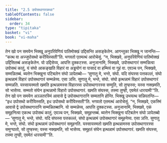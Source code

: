 ```yaml
---
title: "2.5 उपोसथागारकथा"
tableOfContents: false
sidebar:
  order: 34
type: "tipitaka"
basket: "vi"
book: "vi-maha"
---
```



<DynamicBreadcrumb />

<Division number="141" book="vi-maha">

<Paragraph number="596" book="vi-maha">
तेन खो पन समयेन भिक्खू अनुपरिवेणियं पातिमोक्खं उद्दिसन्ति असङ्केतेन. आगन्तुका भिक्खू न जानन्ति—  “कत्थ वा अज्जुपोसथो करीयिस्सती”ति. भगवतो एतमत्थं आरोचेसुं. “न, भिक्खवे, अनुपरिवेणियं पातिमोक्खं उद्दिसितब्बं असङ्केतेन. यो उद्दिसेय्य, आपत्ति दुक्कटस्स. अनुजानामि, भिक्खवे, उपोसथागारं सम्मन्नित्वा उपोसथं कातुं, यं संघो आकङ्खति विहारं वा अड्ढयोगं वा पासादं वा हम्मियं वा गुहं वा. एवञ्च पन, भिक्खवे, सम्मन्नितब्बं. ब्यत्तेन भिक्खुना पटिबलेन संघो ञापेतब्बो—
</Paragraph>

<Paragraph number="597" book="vi-maha">
‘सुणातु मे, भन्ते, संघो. यदि संघस्स पत्तकल्लं, संघो इत्थन्नामं विहारं उपोसथागारं सम्मन्नेय्य. एसा ञत्ति.
</Paragraph>

<Paragraph number="598" book="vi-maha">
सुणातु मे, भन्ते, संघो. संघो इत्थन्नामं विहारं उपोसथागारं सम्मन्नति. यस्सायस्मतो खमति इत्थन्नामस्स विहारस्स उपोसथागारस्स सम्मुति, सो तुण्हस्स; यस्स नक्खमति, सो भासेय्य. सम्मतो संघेन इत्थन्नामो विहारो उपोसथागारं. खमति संघस्स, तस्मा तुण्ही, एवमेतं धारयामी’”ति.
</Paragraph>

<Paragraph number="599" book="vi-maha">
तेन खो पन समयेन अञ्ञतरस्मिं आवासे द्वे उपोसथागारानि सम्मतानि होन्ति. भिक्खू उभयत्थ सन्निपतन्ति—  “इध उपोसथो करीयिस्सति, इध उपोसथो करीयिस्सती”ति. भगवतो एतमत्थं आरोचेसुं. “न, भिक्खवे, एकस्मिं आवासे द्वे उपोसथागारानि सम्मन्नितब्बानि. यो सम्मन्नेय्य, आपत्ति दुक्कटस्स. अनुजानामि, भिक्खवे, एकं समूहनित्वा एकत्थ उपोसथं कातुं. एवञ्च पन, भिक्खवे, समूहन्तब्बं. ब्यत्तेन भिक्खुना पटिबलेन संघो ञापेतब्बो—
</Paragraph>

<Paragraph number="600" book="vi-maha">
‘सुणातु मे, भन्ते, संघो. यदि संघस्स पत्तकल्लं, संघो इत्थन्नामं उपोसथागारं समूहनेय्य. एसा ञत्ति.
</Paragraph>

<Paragraph number="601" book="vi-maha">
सुणातु मे, भन्ते, संघो. संघो इत्थन्नामं उपोसथागारं समूहनति. यस्सायस्मतो खमति इत्थन्नामस्स उपोसथागारस्स समुग्घातो, सो तुण्हस्स; यस्स नक्खमति, सो भासेय्य. समूहतं संघेन इत्थन्नामं उपोसथागारं. खमति संघस्स, तस्मा तुण्ही, एवमेतं धारयामी’”ति.
</Paragraph>
</Division>